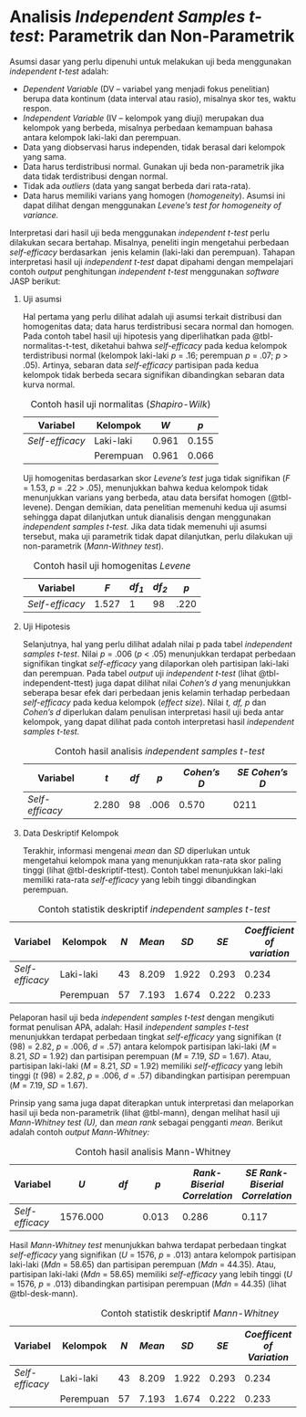 # Analisis *Independent Samples t-test*: Parametrik dan Non-Parametrik

Asumsi dasar yang perlu dipenuhi untuk melakukan uji beda menggunakan *independent t-test* adalah:

-   *Dependent Variable* (DV – variabel yang menjadi fokus penelitian) berupa data kontinum (data interval atau rasio), misalnya skor tes, waktu respon.
-   *Independent Variable* (IV – kelompok yang diuji) merupakan dua kelompok yang berbeda, misalnya perbedaan kemampuan bahasa antara kelompok laki-laki dan perempuan.
-   Data yang diobservasi harus independen, tidak berasal dari kelompok yang sama.
-   Data harus terdistribusi normal. Gunakan uji beda non-parametrik jika data tidak terdistribusi dengan normal.
-   Tidak ada *outliers* (data yang sangat berbeda dari rata-rata).
-   Data harus memiliki varians yang homogen (*homogeneity*). Asumsi ini dapat dilihat dengan menggunakan *Levene’s test for homogeneity of variance.*

Interpretasi dari hasil uji beda menggunakan *independent t-test* perlu dilakukan secara bertahap. Misalnya, peneliti ingin mengetahui perbedaan *self-efficacy* berdasarkan  jenis kelamin (laki-laki dan perempuan). Tahapan interpretasi hasil uji *independent t-test* dapat dipahami dengan mempelajari contoh *output* penghitungan *independent t-test* menggunakan *software* JASP berikut:

1.  Uji asumsi

    Hal pertama yang perlu dilihat adalah uji asumsi terkait distribusi dan homogenitas data; data harus terdistribusi secara normal dan homogen. Pada contoh tabel hasil uji hipotesis yang diperlihatkan pada @tbl-normalitas-t-test, diketahui bahwa *self-efficacy* pada kedua kelompok terdistribusi normal (kelompok laki-laki *p* = .16; perempuan *p* = .07; *p* \> .05). Artinya, sebaran data *self-efficacy* partisipan pada kedua kelompok tidak berbeda secara signifikan dibandingkan sebaran data kurva normal.

    ::: {#tbl-normalitas-t-test}
    | Variabel        | Kelompok  | *W*   | *p*   |
    |-----------------|-----------|-------|-------|
    | *Self-efficacy* | Laki-laki | 0.961 | 0.155 |
    |                 | Perempuan | 0.961 | 0.066 |

    : Contoh hasil uji normalitas (*Shapiro-Wilk*)
    :::

    Uji homogenitas berdasarkan skor *Levene’s* *test* juga tidak signifikan (*F* = 1.53, *p* = .22 \> .05), menunjukkan bahwa kedua kelompok tidak menunjukkan varians yang berbeda, atau data bersifat homogen (@tbl-levene). Dengan demikian, data penelitian memenuhi kedua uji asumsi sehingga dapat dilanjutkan untuk dianalisis dengan menggunakan *independent samples t-test.* Jika data tidak memenuhi uji asumsi tersebut, maka uji parametrik tidak dapat dilanjutkan, perlu dilakukan uji non-parametrik (*Mann-Withney test*).

    ::: {#tbl-levene}
    | Variabel        | *F*   | *df~1~* | *df~2~* | *p*  |
    |-----------------|-------|---------|---------|------|
    | *Self-efficacy* | 1.527 | 1       | 98      | .220 |

    : Contoh hasil uji homogenitas *Levene*
    :::

2.  Uji Hipotesis

    Selanjutnya, hal yang perlu dilihat adalah nilai p pada tabel *independent samples t-test*. Nilai *p* = .006 (*p* \< .05) menunjukkan terdapat perbedaan signifikan tingkat *self-efficacy* yang dilaporkan oleh partisipan laki-laki dan perempuan. Pada tabel *output* uji *independent t-test* (lihat @tbl-independent-ttest) juga dapat dilihat nilai *Cohen’s d* yang menunjukkan seberapa besar efek dari perbedaan jenis kelamin terhadap perbedaan *self-efficacy* pada kedua kelompok (*effect size*). Nilai *t, df, p* dan *Cohen’s d* diperlukan dalam penulisan interpretasi hasil uji beda antar kelompok, yang dapat dilihat pada contoh interpretasi hasil *independent samples t-test.*

    ::: {#tbl-independent-ttest}
    | Variabel        | *t*   | *df* | *p*  | *Cohen's D* | *SE Cohen's D* |
    |-----------------|-------|------|------|-------------|----------------|
    | *Self-efficacy* | 2.280 | 98   | .006 | 0.570       | 0211           |

    : Contoh hasil analisis *independent samples t-test*
    :::

3.  Data Deskriptif Kelompok

    Terakhir, informasi mengenai *mean* dan *SD* diperlukan untuk mengetahui kelompok mana yang menunjukkan rata-rata skor paling tinggi (lihat @tbl-deskriptif-ttest). Contoh tabel menunjukkan laki-laki memiliki rata-rata *self-efficacy* yang lebih tinggi dibandingkan perempuan.

::: {#tbl-deskriptif-ttest}
| Variabel        | Kelompok  | *N* | *Mean* | *SD*  | *SE*  | *Coefficient of variation* |
|-----------|-----------|-----------|-----------|-----------|-----------|-----------|
| *Self-efficacy* | Laki-laki | 43  | 8.209  | 1.922 | 0.293 | 0.234                      |
|                 | Perempuan | 57  | 7.193  | 1.674 | 0.222 | 0.233                      |

: Contoh statistik deskriptif *independent samples t-test*
:::

Pelaporan hasil uji beda *independent samples t-test* dengan mengikuti format penulisan APA, adalah: Hasil *independent samples t-test* menunjukkan terdapat perbedaan tingkat *self-efficacy* yang signifikan (*t* (98) = 2.82, *p* = .006, *d* = .57) antara kelompok partisipan laki-laki (*M* = 8.21, *SD* = 1.92) dan partisipan perempuan (*M* = 7.19, *SD* = 1.67). Atau, partisipan laki-laki (*M* = 8.21, *SD* = 1.92) memiliki *self-efficacy* yang lebih tinggi (*t* (98) = 2.82, *p* = .006, *d* = .57) dibandingkan partisipan perempuan (*M* = 7.19, *SD* = 1.67).

Prinsip yang sama juga dapat diterapkan untuk interpretasi dan melaporkan hasil uji beda non-parametrik (lihat @tbl-mann), dengan melihat hasil uji *Mann-Whitney test (U),* dan *mean rank* sebagai pengganti *mean*. Berikut adalah contoh *output* *Mann-Whitney:*

::: {#tbl-mann}
| Variabel | *U* | *df* | *p* | *Rank-Biserial Correlation* | *SE Rank-Biserial Correlation* |
|------------|------------|------------|------------|------------|------------|
| *Self-efficacy* | 1576.000 |  | 0.013 | 0.286 | 0.117 |

: Contoh hasil analisis Mann-Whitney
:::

Hasil *Mann-Whitney test* menunjukkan bahwa terdapat perbedaan tingkat *self-efficacy* yang signifikan (*U* = 1576, *p* = .013) antara kelompok partisipan laki-laki (*Mdn* = 58.65) dan partisipan perempuan (*Mdn* = 44.35). Atau, partisipan laki-laki (*Mdn* = 58.65) memiliki *self-efficacy* yang lebih tinggi (*U* = 1576, *p* = .013) dibandingkan partisipan perempuan (*Mdn* = 44.35) (lihat @tbl-desk-mann).

::: {#tbl-desk-mann}
| Variabel | Kelompok | *N* | *Mean* | *SD* | *SE* | *Coefficent of Variation* | *Mean Rank* | *Sum Rank* |
|--------|--------|--------|--------|--------|--------|--------|--------|--------|
| *Self-efficacy* | Laki-laki | 43 | 8.209 | 1.922 | 0.293 | 0.234 | 58.651 | 2522 |
|  | Perempuan | 57 | 7.193 | 1.674 | 0.222 | 0.233 | 44.351 | 2528 |

: Contoh statistik deskriptif *Mann-Whitney*
:::
